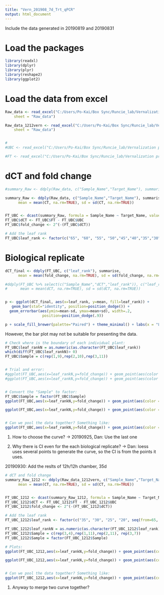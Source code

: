 ```yaml
---
title: "Vern_201908_7d_Trt_qPCR"
output: html_document
---
```

Include the data generated in 20190819 and 20190831


# Load the packages
```r
library(readxl)
library(dplyr)
library(plyr)
library(reshape2)
library(ggplot2)
```


# Load the data from excel
```r
Raw_data <- read_excel("C:/Users/Po-Kai/Box Sync/Runcie_lab/Vernalization_project/Vernalization_project_PKH_part/qPCR_data/2019_project/201908.xlsx", 
    sheet = "Raw_data")

Raw_data_1212vern <- read_excel("C:/Users/Po-Kai/Box Sync/Runcie_lab/Vernalization_project/Vernalization_project_PKH_part/qPCR_data/2019_project/20190930_1212vern.xlsx", 
    sheet = "Raw_data")


#
#UBC <- read_excel("C:/Users/Po-Kai/Box Sync/Runcie_lab/Vernalization project/Vernalization_project_PKH_part/qPCR_data/2019_project/20190904.xlsx", sheet = "UBC")

#FT <- read_excel("C:/Users/Po-Kai/Box Sync/Runcie_lab/Vernalization project/Vernalization_project_PKH_part/qPCR_data/2019_project/20190904.xlsx", sheet = "FT")


```


# dCT and fold change
```r
#summary_Raw <- ddply(Raw_data, c("Sample_Name","Target_Name"), summarise, mean = mean(CT, na.rm=TRUE))

summary_Raw <- ddply(Raw_data, c("Sample_Name","Target_Name"), summarise,
      mean = mean(CT, na.rm=TRUE), sd = sd(CT, na.rm=TRUE))


FT_UBC <- dcast(summary_Raw, formula = Sample_Name ~ Target_Name, value.var = "mean")
FT_UBC$dCT <- FT_UBC$FT - FT_UBC$UBC
FT_UBC$fold_change <- 2^(-(FT_UBC$dCT))

# Add the leaf rank
FT_UBC$leaf_rank <- factor(c("65", "60", "55", "50","45","40","35","30","25","65", "60", "55", "50","45","40","35","30","25","20","70","65", "60", "55", "50","45","40","35","30","25","20"), level=c("20","25","30","35","40","45","50","55","60","65","70"))
```


# Biological replicate
```r
dCT_final <- ddply(FT_UBC, c("leaf_rank"), summarise,
      mean = mean(fold_change, na.rm=TRUE), sd = sd(fold_change, na.rm=TRUE))

#ddply(FT_UBC %>% select(c("Sample_Name","dCT","leaf_rank")), c("leaf_rank"), summarise,
#      mean = mean(dCT, na.rm=TRUE), sd = sd(dCT, na.rm=TRUE))


p <- ggplot(dCT_final, aes(x=leaf_rank, y=mean, fill=leaf_rank)) + 
   geom_bar(stat="identity", position=position_dodge()) +
  geom_errorbar(aes(ymin=mean-sd, ymax=mean+sd), width=.2,
                 position=position_dodge(.9))

p + scale_fill_brewer(palette="Paired") + theme_minimal() + labs(x = "Leaf rank", y = "Relative expression to UBC")


```
However, the bar plot may not be suitable for presenting the data. 


```r
# Check where is the boundary of each individual plant:
FT_UBC$leaf_rankN = as.numeric(as.character(FT_UBC$leaf_rank))
which(diff(FT_UBC$leaf_rankN)> 0)
FT_UBC$Sample = c(rep(1,9),rep(2,10),rep(3,11))


# Trial and error:
#ggplot(FT_UBC,aes(x=leaf_rankN,y=fold_change)) + geom_point(aes(color = Sample)) + geom_smooth(aes(color=Sample,group = Sample),method='loess',span=.3)
#ggplot(FT_UBC,aes(x=leaf_rankN,y=fold_change)) + geom_point(aes(color = Sample)) + geom_smooth(aes(color=Sample,group = Sample),method='loess',span=.5)


# Convert the "Sample" to factor:
FT_UBC$Sample = factor(FT_UBC$Sample)
ggplot(FT_UBC,aes(x=leaf_rankN,y=fold_change)) + geom_point(aes(color = Sample)) + geom_smooth(aes(color=Sample,group = Sample),method='loess',span=.5)

ggplot(FT_UBC,aes(x=leaf_rankN,y=fold_change)) + geom_point(aes(color = Sample)) + geom_smooth(aes(color=Sample,group = Sample),method='loess')


# Can we pool the data together? Something like:
ggplot(FT_UBC,aes(x=leaf_rankN,y=fold_change)) + geom_point(aes(color = Sample)) + geom_smooth(method='loess',span=.5)
```
(1) How to choose the curve?
-> 20190925, Dan: Use the last one

(2) Why there is CI even for the each biological replicate?
-> Dan: loess uses several points to generate the curve, so the CI is from the points it uses.


20190930: Add the reslts of 12h/12h chamber, 35d
```r
# dCT and fold change
summary_Raw_1212 <- ddply(Raw_data_1212vern, c("Sample_Name","Target_Name"), summarise,
      mean = mean(CT, na.rm=TRUE), sd = sd(CT, na.rm=TRUE))


FT_UBC_1212 <- dcast(summary_Raw_1212, formula = Sample_Name ~ Target_Name, value.var = "mean")
FT_UBC_1212$dCT <- FT_UBC_1212$FT - FT_UBC_1212$UBC
FT_UBC_1212$fold_change <- 2^(-(FT_UBC_1212$dCT))

# Add the leaf rank
FT_UBC_1212$leaf_rank <- factor(c("35", "30", "25", "20", seq(from=65, to=20, by=-5), "18", seq(from=70, to=20, by=-5), seq(from=70, to=40, by=-5)))

FT_UBC_1212$leaf_rankN = as.numeric(as.character(FT_UBC_1212$leaf_rank))
FT_UBC_1212$Sample = c(rep(3,4),rep(1,11),rep(2,11), rep(3,7))
FT_UBC_1212$Sample = factor(FT_UBC_1212$Sample)

# Plots:
ggplot(FT_UBC_1212,aes(x=leaf_rankN,y=fold_change)) + geom_point(aes(color = Sample)) + geom_smooth(aes(color=Sample,group = Sample),method='loess',span=.5)

ggplot(FT_UBC_1212,aes(x=leaf_rankN,y=fold_change)) + geom_point(aes(color = Sample)) + geom_smooth(aes(color=Sample,group = Sample),method='loess')


# Can we pool the data together? Something like:
ggplot(FT_UBC_1212,aes(x=leaf_rankN,y=fold_change)) + geom_point(aes(color = Sample)) + geom_smooth(method='loess',span=.5)


```
(1) Anyway to merge two curve together?
